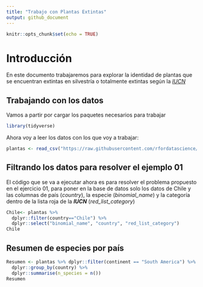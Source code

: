 ```yaml
---
title: "Trabajo con Plantas Extintas"
output: github_document
---
```


```r
knitr::opts_chunk$set(echo = TRUE)
```
# Introducción

En este documento trabajaremos para explorar la identidad de plantas que se encuentran extintas en silvestría o 
totalmente extintas según la [*IUCN*](https://www.iucnredlist.org/)

## Trabajando con los datos

Vamos a partir por cargar los paquetes necesarios para trabajar
```r
library(tidyverse)
```

Ahora voy a leer los datos con los que voy a trabajar:


```r
plantas <- read_csv("https://raw.githubusercontent.com/rfordatascience/tidytuesday/master/data/2020/2020-08-18/plants.csv")

```

## Filtrando los datos para resolver el ejemplo 01

El código que se va a ejecutar ahora es para resolver el problema 
propuesto en el ejercicio 01, para poner en la base de datos solo 
los datos de Chile y las columnas de país (*country*), la especie (*binomial_name*) 
y la categoría dentro de la lista roja de la ***IUCN*** (*red_list_category*)

```r
Chile<- plantas %>% 
  dplyr::filter(country=="Chile") %>% 
  dplyr::select("binomial_name", "country", "red_list_category")
Chile
```

## Resumen de especies por país 

```r
Resumen <- plantas %>% dplyr::filter(continent == "South America") %>% 
  dplyr::group_by(country) %>% 
  dplyr::summarise(n_species = n())
Resumen

  
  
```













